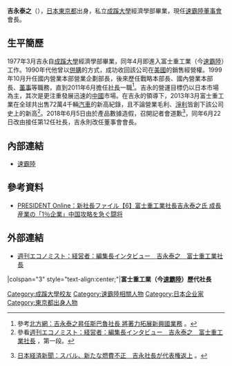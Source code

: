 {{Infobox Person
| name        = 吉永泰之
| image       = 
| caption     = 
| birth_date  = 1954年3月5日
| birth_place = {{JPN}}[[東京都|東京都]]
| death_date  = 
| death_place = 
| education   = 私立[[成蹊大學|成蹊大學]]經濟學部
| occupation  = [[富士重工業|富士重工業]]第11任社長<br>（2011年6月至2018年6月）
| spouse      = 
| parents     = 
| children    = 
}}
{{japanese|japanese=吉永泰之|kana=よしなが やすゆき|romaji=Yoshinaga Yasuyuki|image=}}
'''吉永泰之'''（{{bd|1954年|3月5日|||catIdx=Y吉永}}），[[日本|日本]][[東京都|東京都]]出身，私立[[成蹊大學|成蹊大學]]經濟學部畢業，現任[[速霸陸|速霸陸]][[董事會|董事會]]會長。

== 生平簡歷 ==
1977年3月吉永自[[成蹊大學|成蹊大學]]經濟學部畢業，同年4月即進入富士重工業（今[[速霸陸|速霸陸]]）工作。1990年代他曾以[[併購|併購]]的方式，成功收回該公司在[[美國|美國]]的銷售經營權。1999年10月升任國内營業本部營業企劃部長，後來歷任戰略本部長、國內營業本部長、[[董事|董事]]等職務，直到2011年6月擔任[[社長|社長]]一職<ref>參考[http://auto.big5.enorth.com.cn/system/2011/05/12/006538732.shtml 北方網：吉永泰之昇任斯巴魯社長 將著力拓展新興國業務] {{Wayback|url=http://auto.big5.enorth.com.cn/system/2011/05/12/006538732.shtml |date=20140226175855 }}。</ref>。吉永的營運目標仍以日本市場為主，其次是更注重發展迅速的[[中國|中國]]市場。在吉永的領導下，2013年3月富士重工業在全球共出售72萬4千輛[[汽車|汽車]]的新高紀錄，且不論營業毛利、[[純利|淨利]]皆創下該公司史上的新高<ref>參看{{ja}}[http://www.weekly-economist.com/2013/09/17/%E7%B5%8C%E5%96%B6%E8%80%85-%E7%B7%A8%E9%9B%86%E9%95%B7%E3%82%A4%E3%83%B3%E3%82%BF%E3%83%93%E3%83%A5%E3%83%BC-%E5%90%89%E6%B0%B8%E6%B3%B0%E4%B9%8B-%E5%AF%8C%E5%A3%AB%E9%87%8D%E5%B7%A5%E6%A5%AD%E7%A4%BE%E9%95%B7-2013%E5%B9%B49%E6%9C%8817%E6%97%A5%E7%89%B9%E5%A4%A7%E5%8F%B7/ 週刊エコノミスト：経営者：編集長インタビュー　吉永泰之　富士重工業社長] {{Wayback|url=http://www.weekly-economist.com/2013/09/17/%E7%B5%8C%E5%96%B6%E8%80%85-%E7%B7%A8%E9%9B%86%E9%95%B7%E3%82%A4%E3%83%B3%E3%82%BF%E3%83%93%E3%83%A5%E3%83%BC-%E5%90%89%E6%B0%B8%E6%B3%B0%E4%B9%8B-%E5%AF%8C%E5%A3%AB%E9%87%8D%E5%B7%A5%E6%A5%AD%E7%A4%BE%E9%95%B7-2013%E5%B9%B49%E6%9C%8817%E6%97%A5%E7%89%B9%E5%A4%A7%E5%8F%B7/ |date=20210215023426 }}，第一段。</ref>。2018年6月5日由於產品數據造假，召開記者會道歉<ref>{{ja}}[https://www.nikkei.com/article/DGXMZO3139640005062018000000/ 日本経済新聞：スバル、新たな燃費不正　吉永社長が代表権返上] {{Wayback|url=https://www.nikkei.com/article/DGXMZO3139640005062018000000/ |date=20201114053933 }}。</ref>，同年6月22日改由{{link-ja|中村知美|中村知美}}接任第12任社長，吉永則改任董事會會長。

== 內部連結 ==
* [[速霸陸|速霸陸]]

== 參考資料 ==
* {{ja}}[http://president.jp/articles/-/3679 PRESIDENT Online：新社長ファイル【6】富士重工業社長吉永泰之氏 成長産業の「1％企業」中国攻略を急ぐ闘将] {{Wayback|url=http://president.jp/articles/-/3679 |date=20201124150512 }}
{{reflist}}

== 外部連結 ==
* {{ja}}[http://www.weekly-economist.com/2013/09/17/%E7%B5%8C%E5%96%B6%E8%80%85-%E7%B7%A8%E9%9B%86%E9%95%B7%E3%82%A4%E3%83%B3%E3%82%BF%E3%83%93%E3%83%A5%E3%83%BC-%E5%90%89%E6%B0%B8%E6%B3%B0%E4%B9%8B-%E5%AF%8C%E5%A3%AB%E9%87%8D%E5%B7%A5%E6%A5%AD%E7%A4%BE%E9%95%B7-2013%E5%B9%B49%E6%9C%8817%E6%97%A5%E7%89%B9%E5%A4%A7%E5%8F%B7/ 週刊エコノミスト：経営者：編集長インタビュー　吉永泰之　富士重工業社長] {{Wayback|url=http://www.weekly-economist.com/2013/09/17/%E7%B5%8C%E5%96%B6%E8%80%85-%E7%B7%A8%E9%9B%86%E9%95%B7%E3%82%A4%E3%83%B3%E3%82%BF%E3%83%93%E3%83%A5%E3%83%BC-%E5%90%89%E6%B0%B8%E6%B3%B0%E4%B9%8B-%E5%AF%8C%E5%A3%AB%E9%87%8D%E5%B7%A5%E6%A5%AD%E7%A4%BE%E9%95%B7-2013%E5%B9%B49%E6%9C%8817%E6%97%A5%E7%89%B9%E5%A4%A7%E5%8F%B7/ |date=20210215023426 }}

{{start box}}
|colspan="3" style="text-align:center;"|'''富士重工業（今[[速霸陸|速霸陸]]）歷代社長'''
{{s-before|[[森郁夫_(富士重工業)|森郁夫]]}}
{{s-title|第11任社長|2011年6月 - 2018年6月}}
{{s-none|[[中村知美|中村知美]]}}
{{end box}}

[[Category:成蹊大學校友|Category:成蹊大學校友]]
[[Category:速霸陸相關人物|Category:速霸陸相關人物]]
[[Category:日本企业家|Category:日本企业家]]
[[Category:東京都出身人物|Category:東京都出身人物]]